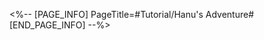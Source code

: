 <%-- [PAGE_INFO]
PageTitle=#Tutorial/Hanu's Adventure#
[END_PAGE_INFO] --%>
{{Tutorial
|sort      = 709001
|title     = Hanu's Adventure
|subtitle  = 
|type      = Adventure
|about     = 
|image1    = Tutorial Hanu's Adventure 1.png{{subst:void|<!--$UPLOAD:<<SpriteOutput/TutorialPic/TutorialPage_709001.png>-<Tutorial Hanu's Adventure 1.png>>}}
|text1     = If you want to temporarily exit the game or end the transformation, you can interact with the shrinking machine again or teleport using the Map.
}}